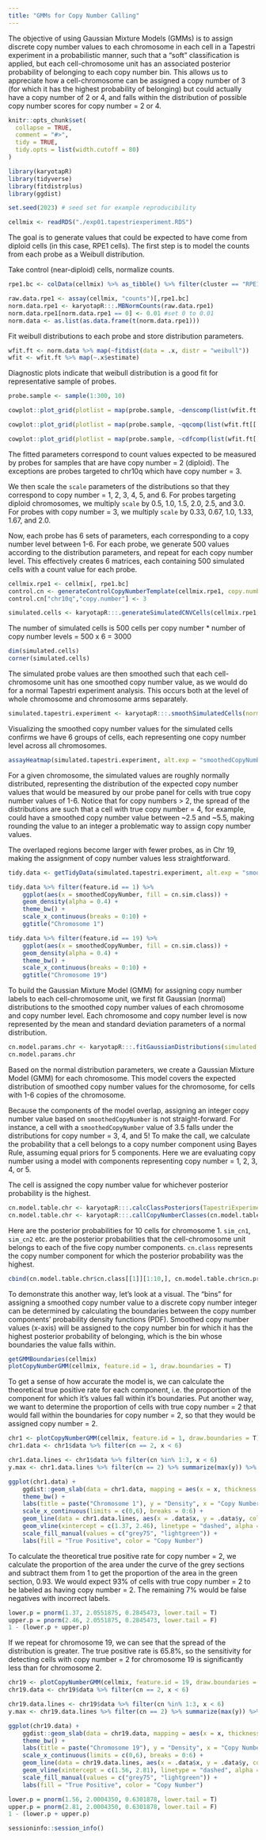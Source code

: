 ```yaml
---
title: "GMMs for Copy Number Calling"
---
```


The objective of using Gaussian Mixture Models (GMMs) is to assign discrete copy number values to each chromosome in each cell in a Tapestri experiment in a probabilistic manner, 
such that a "soft" classification is applied, but each cell-chromosome unit has an associated posterior probability of belonging to each copy number bin. 
This allows us to appreciate how a cell-chromosome can be assigned a copy number of 3 (for which it has the highest probability of belonging) but could actually have a copy number of 2 or 4,
and falls within the distribution of possible copy number scores for copy number = 2 or 4. 

```r
knitr::opts_chunk$set(
  collapse = TRUE,
  comment = "#>",
  tidy = TRUE,
  tidy.opts = list(width.cutoff = 80)
)
```

```r
library(karyotapR)
library(tidyverse)
library(fitdistrplus)
library(ggdist)

set.seed(2023) # seed set for example reproducibility
```

```r
cellmix <- readRDS("./exp01.tapestriexperiment.RDS")
```

The goal is to generate values that could be expected to have come from diploid cells (in this case, RPE1 cells). 
The first step is to model the counts from each probe as a Weibull distribution.

Take control (near-diploid) cells, normalize counts.

```r
rpe1.bc <- colData(cellmix) %>% as_tibble() %>% filter(cluster == "RPE1") %>% pull(cell.barcode)

raw.data.rpe1 <- assay(cellmix, "counts")[,rpe1.bc]
norm.data.rpe1 <- karyotapR:::.MBNormCounts(raw.data.rpe1)
norm.data.rpe1[norm.data.rpe1 == 0] <- 0.01 #set 0 to 0.01 
norm.data <- as.list(as.data.frame(t(norm.data.rpe1)))
```

Fit weibull distributions to each probe and store distribution parameters.

```r
wfit.ft <- norm.data %>% map(~fitdist(data = .x, distr = "weibull")) 
wfit <- wfit.ft %>% map(~.x$estimate)
```

Diagnostic plots indicate that weibull distribution is a good fit for representative sample of probes.

```r
probe.sample <- sample(1:300, 10)

cowplot::plot_grid(plotlist = map(probe.sample, ~denscomp(list(wfit.ft[[.x]]), main = .x, plotstyle = "ggplot") + theme_bw() + theme(legend.position = "none", axis.text.y = element_blank(), axis.title = element_blank())), nrow = 2)

cowplot::plot_grid(plotlist = map(probe.sample, ~qqcomp(list(wfit.ft[[.x]]), main = .x, plotstyle = "ggplot") + theme_bw() + theme(legend.position = "none", axis.text.y = element_blank(), axis.title = element_blank())), nrow = 2)

cowplot::plot_grid(plotlist = map(probe.sample, ~cdfcomp(list(wfit.ft[[.x]]), main = .x, plotstyle = "ggplot") + theme_bw() + theme(legend.position = "none", axis.text.y = element_blank(), axis.title = element_blank())), nrow = 2)
```

The fitted parameters correspond to count values expected to be measured by probes for samples that are have copy number = 2 (diploid).
The exceptions are probes targeted to chr10q which have copy number = 3.

We then scale the `scale` parameters of the distributions so that they correspond to copy number = 1, 2, 3, 4, 5, and 6. 
For probes targeting diploid chromosomes, we multiply `scale` by 0.5, 1.0, 1.5, 2.0, 2.5, and 3.0.
For probes with copy number = 3, we multiply `scale` by 0.33, 0.67, 1.0, 1.33, 1.67, and 2.0.

Now, each probe has 6 sets of parameters, each corresponding to a copy number level between 1-6.
For each probe, we generate 500 values according to the distribution parameters, and repeat for each copy number level.
This effectively creates 6 matrices, each containing 500 simulated cells with a count value for each probe. 

```r
cellmix.rpe1 <- cellmix[, rpe1.bc]
control.cn <- generateControlCopyNumberTemplate(cellmix.rpe1, copy.number = 2)
control.cn["chr10q","copy.number"] <- 3 

simulated.cells <- karyotapR:::.generateSimulatedCNVCells(cellmix.rpe1, control.copy.number = control.cn, n.simulated.cells = 500)
```

The number of simulated cells is 500 cells per copy number * number of copy number levels = 500 x 6 = 3000

```r
dim(simulated.cells)
corner(simulated.cells)
```

The simulated probe values are then smoothed such that each cell-chromosome unit has one smoothed copy number value, as we would do for a normal Tapestri experiment analysis. 
This occurs both at the level of whole chromosome and chromosome arms separately.

```r
simulated.tapestri.experiment <- karyotapR:::.smoothSimulatedCells(normalized.counts = simulated.cells, probe.metadata = rowData(cellmix))
```

Visualizing the smoothed copy number values for the simulated cells confirms we have 6 groups of cells, each representing one copy number level across all chromosomes. 

```r
assayHeatmap(simulated.tapestri.experiment, alt.exp = "smoothedCopyNumberByChr", assay = "smoothedCopyNumber", split.col.by = "feature.id", split.row.by = "cn.sim.class", annotate.row.by = "cn.sim.class", color.preset = "copy.number")
```
For a given chromosome, the simulated values are roughly normally distributed, 
representing the distribution of the expected copy number values that would be measured by our probe panel for cells with true copy number values of 1-6.
Notice that for copy numbers > 2, the spread of the distributions are such that a cell with true copy number = 4, for example, could have a smoothed 
copy number value between ~2.5 and ~5.5, making rounding the value to an integer a problematic way to assign copy number values.

The overlaped regions become larger with fewer probes, as in Chr 19, making the assignment of copy number values less straightforward.

```r
tidy.data <- getTidyData(simulated.tapestri.experiment, alt.exp = "smoothedCopyNumberByChr", assay = "smoothedCopyNumber")

tidy.data %>% filter(feature.id == 1) %>% 
    ggplot(aes(x = smoothedCopyNumber, fill = cn.sim.class)) + 
    geom_density(alpha = 0.4) + 
    theme_bw() +
    scale_x_continuous(breaks = 0:10) +
    ggtitle("Chromosome 1")

tidy.data %>% filter(feature.id == 19) %>% 
    ggplot(aes(x = smoothedCopyNumber, fill = cn.sim.class)) + 
    geom_density(alpha = 0.4) + 
    theme_bw() +
    scale_x_continuous(breaks = 0:10) +
    ggtitle("Chromosome 19")
```
To build the Gaussian Mixture Model (GMM) for assigning copy number labels to each cell-chromosome unit, we first
fit Gaussian (normal) distributions to the smoothed copy number values of each chromosome and copy number level.
Each chromosome and copy number level is now represented by the mean and standard deviation parameters of a normal distribution.

```r
cn.model.params.chr <- karyotapR:::.fitGaussianDistributions(simulated.tapestri.experiment = simulated.tapestri.experiment, chromosome.scope = "chr")
cn.model.params.chr
```

Based on the normal distribution parameters, we create a Gaussian Mixture Model (GMM) for each chromosome. 
This model covers the expected distribution of smoothed copy number values for the chromosome, for cells with 1-6 copies of the chromosome.

Because the components of the model overlap, assigning an integer copy number value based on `smoothedCopyNumber` is not straight-forward.
For instance, a cell with a `smoothedCopyNumber` value of 3.5 falls under the distributions for copy number = 3, 4, and 5!
To make the call, we calculate the probability that a cell belongs to a copy number component using Bayes Rule, assuming equal priors for 5 components.
Here we are evaluating copy number using a model with components representing copy number = 1, 2, 3, 4, or 5.

The cell is assigned the copy number value for whichever posterior probability is the highest. 

```r
cn.model.table.chr <- karyotapR:::.calcClassPosteriors(TapestriExperiment = cellmix, cn.model.params = cn.model.params.chr, model.components = 1:5, model.priors = c(1,1,1,1,1), chromosome.scope = "chr")
cn.model.table.chr <- karyotapR:::.callCopyNumberClasses(cn.model.table.chr)
```

Here are the posterior probabilities for 10 cells for chromosome 1. `sim_cn1`, `sim_cn2` etc. are the posterior probabilities that the cell-chromosome unit belongs to each of the five copy number components. 
`cn.class` represents the copy number component for which the posterior probability was the highest.

```r
cbind(cn.model.table.chr$cn.class[[1]][1:10,], cn.model.table.chr$cn.probability[[1]][1:10,])
```

To demonstrate this another way, let's look at a visual.
The "bins" for assigning a smoothed copy number value to a discrete copy number integer can be determined by calculating the boundaries between the copy number components' probability density functions (PDF).
Smoothed copy number values (x-axis) will be assigned to the copy number bin for which it has the highest posterior probability of belonging, which 
is the bin whose boundaries the value falls within. 

```r
getGMMBoundaries(cellmix)
plotCopyNumberGMM(cellmix, feature.id = 1, draw.boundaries = T)
```

To get a sense of how accurate the model is, we can calculate the theoretical true positive rate for each component, 
i.e. the proportion of the component for which it's values fall within it's boundaries.
Put another way, we want to determine the proportion of cells with true copy number = 2 that would fall within the boundaries for copy number = 2, 
so that they would be assigned copy number = 2. 

```r
chr1 <- plotCopyNumberGMM(cellmix, feature.id = 1, draw.boundaries = T)
chr1.data <- chr1$data %>% filter(cn == 2, x < 6)

chr1.data.lines <- chr1$data %>% filter(cn %in% 1:3, x < 6)
y.max <- chr1.data.lines %>% filter(cn == 2) %>% summarize(max(y)) %>% unlist()

ggplot(chr1.data) + 
    ggdist::geom_slab(data = chr1.data, mapping = aes(x = x, thickness = y, fill = after_stat(x > 1.37 & x < 2.46), scale = y.max)) +
    theme_bw() +
    labs(title = paste("Chromosome 1"), y = "Density", x = "Copy Number") +
    scale_x_continuous(limits = c(0,6), breaks = 0:6) +
    geom_line(data = chr1.data.lines, aes(x = .data$x, y = .data$y, color = .data$cn), alpha = 0.5, inherit.aes = F) +
    geom_vline(xintercept = c(1.37, 2.46), linetype = "dashed", alpha = 0.4) +
    scale_fill_manual(values = c("grey75", "lightgreen")) +
    labs(fill = "True Positive", color = "Copy Number")
```

To calculate the theoretical true positive rate for copy number = 2, 
we calculate the proportion of the area under the curve of the grey sections and subtract them from 1 to get 
the proportion of the area in the green section, 0.93. 
We would expect 93% of cells with true copy number = 2 to be labeled as having copy number = 2.
The remaining 7% would be false negatives with incorrect labels.

```r
lower.p = pnorm(1.37, 2.0551875, 0.2845473, lower.tail = T)
upper.p = pnorm(2.46, 2.0551875, 0.2845473, lower.tail = F)
1 - (lower.p + upper.p)
```

If we repeat for chromosome 19, we can see that the spread of the distribution is greater.
The true positive rate is 65.8%, so the sensitivity for detecting cells with copy number = 2 for chromosome 19 is 
significantly less than for chromosome 2.

```r
chr19 <- plotCopyNumberGMM(cellmix, feature.id = 19, draw.boundaries = T)
chr19.data <- chr19$data %>% filter(cn == 2, x < 6)

chr19.data.lines <- chr19$data %>% filter(cn %in% 1:3, x < 6)
y.max <- chr19.data.lines %>% filter(cn == 2) %>% summarize(max(y)) %>% unlist()

ggplot(chr19.data) + 
    ggdist::geom_slab(data = chr19.data, mapping = aes(x = x, thickness = y, fill = after_stat(x > 1.56 & x < 2.81), scale = y.max)) +
    theme_bw() +
    labs(title = paste("Chromosome 19"), y = "Density", x = "Copy Number") +
    scale_x_continuous(limits = c(0,6), breaks = 0:6) +
    geom_line(data = chr19.data.lines, aes(x = .data$x, y = .data$y, color = .data$cn), alpha = 0.5, inherit.aes = F) +
    geom_vline(xintercept = c(1.56, 2.81), linetype = "dashed", alpha = 0.4) +
    scale_fill_manual(values = c("grey75", "lightgreen")) +
    labs(fill = "True Positive", color = "Copy Number")

lower.p = pnorm(1.56, 2.0004350, 0.6301878, lower.tail = T)
upper.p = pnorm(2.81, 2.0004350, 0.6301878, lower.tail = F)
1 - (lower.p + upper.p)
```
```r
sessioninfo::session_info()
```